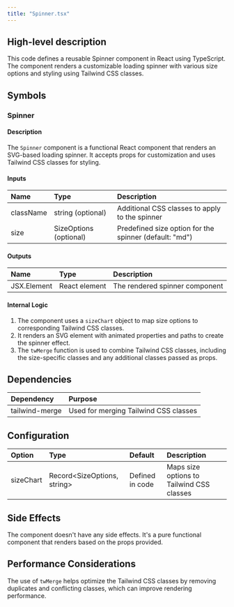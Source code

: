 ```yaml
---
title: "Spinner.tsx"
---
```


## High-level description
This code defines a reusable Spinner component in React using TypeScript. The component renders a customizable loading spinner with various size options and styling using Tailwind CSS classes.

## Symbols

### Spinner
#### Description
The `Spinner` component is a functional React component that renders an SVG-based loading spinner. It accepts props for customization and uses Tailwind CSS classes for styling.

#### Inputs
| Name | Type | Description |
|:-----|:-----|:------------|
| className | string (optional) | Additional CSS classes to apply to the spinner |
| size | SizeOptions (optional) | Predefined size option for the spinner (default: "md") |

#### Outputs
| Name | Type | Description |
|:-----|:-----|:------------|
| JSX.Element | React element | The rendered spinner component |

#### Internal Logic
1. The component uses a `sizeChart` object to map size options to corresponding Tailwind CSS classes.
2. It renders an SVG element with animated properties and paths to create the spinner effect.
3. The `twMerge` function is used to combine Tailwind CSS classes, including the size-specific classes and any additional classes passed as props.

## Dependencies
| Dependency | Purpose |
|:-----------|:--------|
| tailwind-merge | Used for merging Tailwind CSS classes |

## Configuration
| Option | Type | Default | Description |
|:-------|:-----|:--------|:------------|
| sizeChart | Record&lt;SizeOptions, string&gt; | Defined in code | Maps size options to Tailwind CSS classes |

## Side Effects
The component doesn't have any side effects. It's a pure functional component that renders based on the props provided.

## Performance Considerations
The use of `twMerge` helps optimize the Tailwind CSS classes by removing duplicates and conflicting classes, which can improve rendering performance.